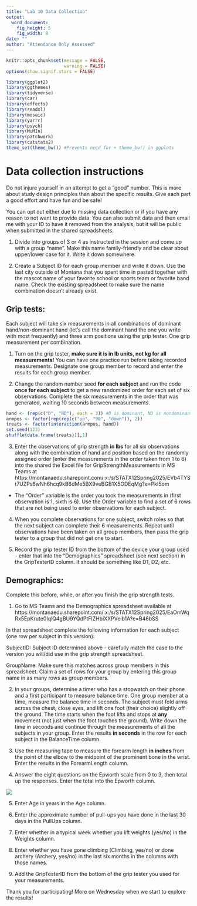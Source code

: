 ```yaml
---
title: "Lab 10 Data Collection"
output:
  word_document:
    fig_height: 5
    fig_width: 8
date: ""
author: "Attendance Only Assessed"
---
```


```r
knitr::opts_chunk$set(message = FALSE,
                      warning = FALSE)
options(show.signif.stars = FALSE)

library(ggplot2)
library(ggthemes)
library(tidyverse)
library(car)
library(effects)
library(readxl)
library(mosaic)
library(yarrr)
library(psych)
library(MuMIn)
library(patchwork)
library(catstats2)
theme_set(theme_bw()) #Prevents need for + theme_bw() in ggplots
```

# Data collection instructions

Do not injure yourself in an attempt to get a "good" number. This is more about study design principles than about the specific results. Give each part a good effort and have fun and be safe!

You can opt out either due to missing data collection or if you have any reason to not want to provide data. You can also submit data and then email me with your ID to have it removed from the analysis, but it will be public when submitted in the shared spreadsheets.

1) Divide into groups of 3 or 4 as instructed in the session and come up with a group "name". Make this name family-friendly and be clear about upper/lower case for it. Write it down somewhere.

2) Create a Subject ID for each group member and write it down. Use the last city outside of Montana that you spent time in pasted together with the mascot name of your favorite school or sports team or favorite band name. Check the existing spreadsheet to make sure the name combination doesn't already exist.

## Grip tests:

Each subject will take six measurements in all combinations of dominant hand/non-dominant hand (let's call the dominant hand the one you write with most frequently) and three arm positions using the grip tester. One grip measurement per combination.

1) Turn on the grip tester, **make sure it is in lb units, not kg for all measurements!** You can have one practice run before taking recorded measurements. Designate one group member to record and enter the results for each group member.

2) Change the random number seed **for each subject** and run the code **once for each subject** to get a new randomized order for each set of six observations. Complete the six measurements in the order that was generated, waiting 10 seconds between measurements.

```r
hand <- (rep(c("D", "ND"), each = 3)) #D is dominant, ND is nondominant
armpos <- factor(rep(rep(c("up", "90", "down")), 2))
treats <- factor(interaction(armpos, hand))
set.seed(123)
shuffle(data.frame(treats))[,1]
```

3) Enter the observations of grip strength **in lbs** for all six observations along with the combination of hand and position based on the randomly assigned order (enter the measurements in the order taken from 1 to 6) into the shared the Excel file for GripStrengthMeasurements in MS Teams at https://montanaedu.sharepoint.com/:x:/s/STATX12Spring2025/EVb4TYSt7UZPs6wNh6hcq9kB6dMe5BX9veBGB1X5ODEqMg?e=PkI5om

* The "Order" variable is the order you took the measurements in (first observation is 1, sixth is 6). Use the Order variable to find a set of 6 rows that are not being used to enter observations for each subject.

4) When you complete observations for one subject, switch roles so that the next subject can complete their 6 measurements. Repeat until observations have been taken on all group members, then pass the grip tester to a group that did not get one to start.

5) Record the grip tester ID from the bottom of the device your group used - enter that into the "Demographics" spreadsheet (see next section) in the GripTesterID column. It should be something like D1, D2, etc.

## Demographics:

Complete this before, while, or after you finish the grip strength tests.

1) Go to MS Teams and the Demographics spreadsheet available at https://montanaedu.sharepoint.com/:x:/s/STATX12Spring2025/EaOmWqRx5EpKrute0IqlQ4gBU9YQdPtFlZHbiXXPVeib1A?e=B46bSS



In that spreadsheet complete the following information for each subject (one row per subject in this version):

SubjectID: Subject ID determined above - carefully match the case to the version you will/did use in the grip strength spreadsheet.

GroupName: Make sure this matches across group members in this spreadsheet. Claim a set of rows for your group by entering this group name in as many rows as group members.

2) In your groups, determine a timer who has a stopwatch on their phone and a first participant to measure balance time. One group member at a time, measure the balance time in seconds. The subject must fold arms across the chest, close eyes, and lift one foot (their choice) slightly off the ground. The time starts when the foot lifts and stops at **any** movement (not just when the foot touches the ground). Write down the time in seconds and continue through the measurements of all the subjects in your group. Enter the results **in seconds** in the row for each subject in the BalanceTime column.

3) Use the measuring tape to measure the forearm length **in inches** from the point of the elbow to the midpoint of the prominent bone in the wrist. Enter the results in the ForearmLength column.

4) Answer the eight questions on the Epworth scale from 0 to 3, then total up the responses. Enter the total into the Epworth column.

![](Epworth.png)

5) Enter Age in years in the Age column.

6) Enter the approximate number of pull-ups you have done in the last 30 days in the PullUps column.

7) Enter whether in a typical week whether you lift weights (yes/no) in the Weights column.

8) Enter whether you have gone climbing (Climbing, yes/no) or done archery (Archery, yes/no) in the last six months in the columns with those names.

9) Add the GripTesterID from the bottom of the grip tester you used for your measurements.

Thank you for participating! More on Wednesday when we start to explore the results!
